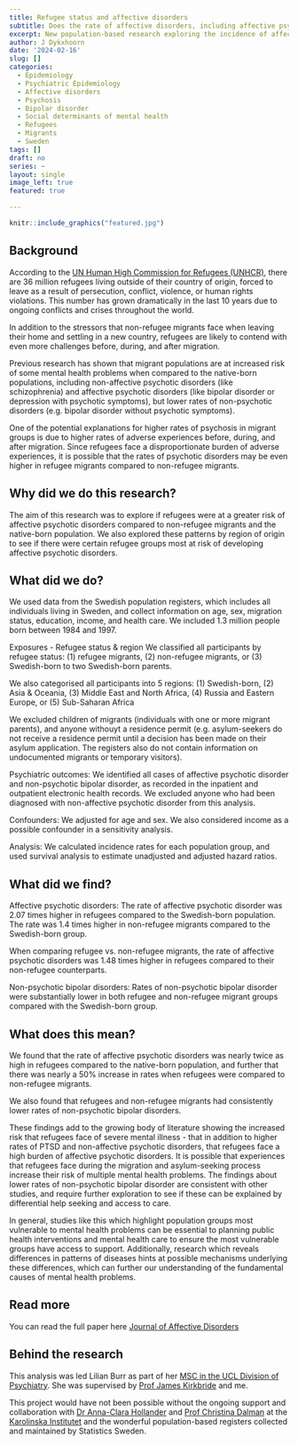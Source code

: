 ```yaml
---
title: Refugee status and affective disorders
subtitle: Does the rate of affective disorders, including affective psychotic disorders and non-psychotic bipolar disorder vary across refugee, migrant, and native-born groups?  
excerpt: New population-based research exploring the incidence of affective disorders, published in the Journal of Affective Disorders. 
author: J Dykxhoorn
date: '2024-02-16'
slug: []
categories:
  - Epidemiology
  - Psychiatric Epidemiology 
  - Affective disorders
  - Psychosis
  - Bipolar disorder
  - Social determinants of mental health
  - Refugees 
  - Migrants
  - Sweden
tags: []
draft: no
series: ~
layout: single
image_left: true
featured: true

---
```


```r
knitr::include_graphics("featured.jpg")
```

## Background
According to the [UN Human High Commission for Refugees (UNHCR)](https://www.unhcr.org/refugee-statistics/), there are 36 million refugees living outside of their country of origin, forced to leave as a result of persecution, conflict, violence, or human rights violations. This number has grown dramatically in the last 10 years due to ongoing conflicts and crises throughout the world. 

In addition to the stressors that non-refugee migrants face when leaving their home and settling in a new country, refugees are likely to contend with even more challenges before, during, and after migration. 

Previous research has shown that migrant populations are at increased risk of some mental health problems when compared to the native-born populations, including non-affective psychotic disorders (like schizophrenia) and affective psychotic disorders (like bipolar disorder or depression with psychotic symptoms), but lower rates of non-psychotic disorders (e.g. bipolar disorder without psychotic symptoms). 

One of the potential explanations for higher rates of psychosis in migrant groups is due to higher rates of adverse experiences before, during, and after migration. Since refugees face a disproportionate burden of adverse experiences, it is possible that the rates of psychotic disorders may be even higher in refugee migrants compared to non-refugee migrants. 

## Why did we do this research?
The aim of this research was to explore if refugees were at a greater risk of affective psychotic disorders compared to non-refugee migrants and the native-born population. We also explored these patterns by region of origin to see if there were certain refugee groups most at risk of developing affective psychotic disorders. 

## What did we do? 
We used data from the Swedish population registers, which includes all individuals living in Sweden, and collect information on age, sex, migration status, education, income, and health care. We included 1.3 million people born between 1984 and 1997. 

Exposures - Refugee status & region
We classified all participants by refugee status: (1) refugee migrants, (2) non-refugee migrants, or (3) Swedish-born to two Swedish-born parents. 

We also categorised all participants into 5 regions: (1) Swedish-born, (2) Asia & Oceania, (3) Middle East and North Africa, (4) Russia and Eastern Europe, or (5) Sub-Saharan Africa 

We excluded children of migrants (individuals with one or more migrant parents), and anyone withouyt a residence permit (e.g. asylum-seekers do not receive a residence permit until a decision has been made on their asylum application. The registers also do not contain information on undocumented migrants or temporary visitors). 

Psychiatric outcomes: We identified all cases of affective psychotic disorder and non-psychotic bipolar disorder, as recorded in the inpatient and outpatient electronic health records. We excluded anyone who had been diagnosed with non-affective psychotic disorder from this analysis. 

Confounders: We adjusted for age and sex. We also considered income as a possible confounder in a sensitivity analysis. 

Analysis: We calculated incidence rates for each population group, and used survival analysis to estimate unadjusted and adjusted hazard ratios.

## What did we find?
Affective psychotic disorders: The rate of affective psychotic disorder was 2.07 times higher in refugees compared to the Swedish-born population. The rate was 1.4 times higher in non-refugee migrants compared to the Swedish-born group. 

When comparing refugee vs. non-refugee migrants, the rate of affective psychotic disorders was 1.48 times higher in refugees compared to their non-refugee counterparts. 
 
Non-psychotic bipolar disorders: Rates of non-psychotic bipolar disorder were substantially lower in both refugee and non-refugee migrant groups compared with the Swedish-born group. 

## What does this mean? 
We found that the rate of affective psychotic disorders was nearly twice as high in refugees compared to the native-born population, and further that there was nearly a 50% increase in rates when refugees were compared to non-refugee migrants. 

We also found that refugees and non-refugee migrants had consistently lower rates of non-psychotic bipolar disorders. 

These findings add to the growing body of literature showing the increased risk that refugees face of severe mental illness - that in addition to higher rates of PTSD and non-affective psychotic disorders, that refugees face a high burden of affective psychotic disorders. It is possible that experiences that refugees face during the migration and asylum-seeking process increase their risk of multiple mental health problems. The findings about lower rates of non-psychotic bipolar disorder are consistent with other studies, and require further exploration to see if these can be explained by differential help seeking and access to care. 

In general, studies like this which highlight population groups most vulnerable to mental health problems can be essential to planning public health interventions and mental health care to ensure the most vulnerable groups have access to support. Additionally, research which reveals differences in patterns of diseases hints at possible mechanisms underlying these differences, which can further our understanding of the fundamental causes of mental health problems. 


## Read more
You can read the full paper here [Journal of Affective Disorders](https://authors.elsevier.com/c/1ibzhbXYiu-h5)

## Behind the research
This analysis was led Lilian Burr as part of her [MSC in the UCL Division of Psychiatry](https://www.ucl.ac.uk/psychiatry/study/postgraduate-taught-degrees). She was supervised by [Prof James Kirkbride](https://profiles.ucl.ac.uk/43555) and me. 

This project would have not been possible without the ongoing support and collaboration with [Dr Anna-Clara Hollander](https://ki.se/en/people/anna-clara-hollander) and [Prof Christina Dalman](https://ki.se/en/people/christina-dalman) at the [Karolinska Institutet](https://ki.se/en) and the wonderful population-based registers collected and maintained by Statistics Sweden.

